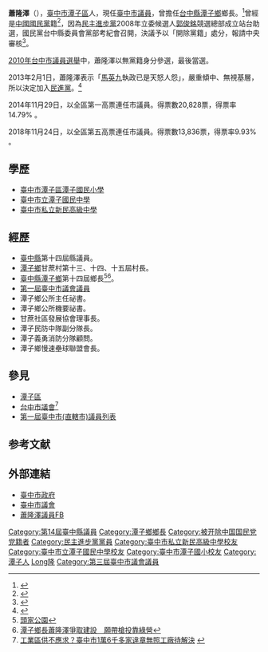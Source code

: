 {{Infobox Officeholder
| name = 蕭隆澤
| image =  
| imagesize =
| office = 第1-3屆[[臺中市|臺中市]][[第一屆臺中市(直轄市)議員列表#第五選區|議員]]
| term_start = 2010年12月25日
| term_end = 
| constituency =  第五選區（神岡區、大雅區、潭子區）
| sex = 男
| birth_date = {{birth_date_and_age|1960|4|26}}
| birth_place = {{ROC}}[[台灣省|台灣省]][[台中縣|台中縣]][[潭子區|潭子鄉]]（今[[臺中市|臺中市]]潭子區）
| death_date =
| death_place =
| Native place = 
| nationality = {{ROC}}
| party = {{KMT}}（？－2008年）<br>{{Nonp}}（2008年－2013年）<br>{{DPP}}（2013年－）
| parents = 
| relatives = 
| spouse =
| children = 
| profession = 
| website = 
}}
'''蕭隆澤'''（{{bd|1960年|4月26日|catIdx=Xiao蕭}}），[[臺中市|臺中市]][[潭子區|潭子區]]人，現任[[第一屆臺中市議會議員列表|臺中市議員]]，曾擔任[[台中縣|台中縣]][[潭子區|潭子鄉]]鄉長。<ref>{{Cite web |url=http://www.epochtimes.com/b5/5/1/4/n769884.htm |title=潭子鄉長蕭隆澤曾是國防部長李傑的傳令兵 |accessdate=2012-01-23 |archive-date=2012-01-11 |archive-url=https://web.archive.org/web/20120111084514/http://www.epochtimes.com/b5/5/1/4/n769884.htm |dead-url=no }}</ref>曾經是[[中國國民黨|中國國民黨]]籍<ref>{{Cite web |url=http://forums.chinatimes.com/report/vote2007/allnews/20071022008.htm |title=民進黨立委選將郭俊銘潭子總部成軍 |accessdate=2012-01-23 |archive-date=2014-01-14 |archive-url=https://web.archive.org/web/20140114074116/http://forums.chinatimes.com/report/vote2007/allnews/20071022008.htm |dead-url=no }}</ref>，因為[[民主進步黨|民主進步黨]]2008年立委候選人[[郭俊銘|郭俊銘]]競選總部成立站台助選，國民黨台中縣委員會黨部考紀會召開，決議予以「開除黨籍」處分，報請中央審核<ref>{{Cite web |url=http://www.epochtimes.com/b5/7/10/29/n1883426.htm |title=國民黨台中縣考紀會 開除蕭隆澤黨籍 |accessdate=2012-01-23 |archive-date=2014-01-13 |archive-url=https://web.archive.org/web/20140113204228/http://www.epochtimes.com/b5/7/10/29/n1883426.htm |dead-url=no }}</ref>。

[[2010年中華民國直轄市市長暨市議員選舉|2010年台中市議員選舉]]中，蕭隆澤以無黨籍身分參選，最後當選。

2013年2月1日，蕭隆澤表示「[[馬英九|馬英九]]執政已是天怒人怨」，嚴重傾中、無視基層，所以決定加入[[民主進步黨|民進黨]]。<ref>{{Cite web |url=http://www.libertytimes.com.tw/2013/new/feb/2/today-center18.htm |title=無黨議員蕭隆澤 加入民進黨 |accessdate=2013-02-28 |archive-date=2013-02-07 |archive-url=https://web.archive.org/web/20130207211625/http://www.libertytimes.com.tw/2013/new/feb/2/today-center18.htm |dead-url=no }}</ref>

2014年11月29日，以全區第一高票連任市議員。得票數20,828票，得票率14.79% 。

2018年11月24日，以全區第五高票連任市議員。得票數13,836票，得票率9.93% 。

==學歷==
*[[臺中市潭子區潭子國民小學|臺中市潭子區潭子國民小學]]
*[[臺中市立潭子國民中學|臺中市立潭子國民中學]]
*[[臺中市私立新民高級中學|臺中市私立新民高級中學]]

==經歷==
*[[臺中縣|臺中縣]]第十四屆縣議員。
*[[潭子區|潭子鄉]]甘蔗村第十三、十四、十五屆村長。
*[[臺中縣|臺中縣]][[潭子區|潭子鄉]]第十四屆鄉長<ref>[http://www.tanzih.taichung.gov.tw/10-4.asp?travelid=25 頭家公園]{{dead link|date=2018年4月 |bot=InternetArchiveBot |fix-attempted=yes }}</ref><ref>[http://www.nownews.com/2003/09/15/10844-1513533.htm 潭子鄉長蕭隆澤爭取建設　願帶槍投靠綠營]</ref>。
*[[第一屆臺中市議會議員列表|第一屆臺中市議會議員]]
*潭子鄉公所主任祕書。
*潭子鄉公所機要祕書。
*甘蔗社區發展協會理事長。
*潭子民防中隊副分隊長。
*潭子義勇消防分隊顧問。
*潭子鄉慢速壘球聯盟會長。

==參見==
*[[潭子區|潭子區]]
*[[台中市議會|台中市議會]]<ref>[http://news.cts.com.tw/nownews/society/201305/201305241248859.html 工業區供不應求？臺中市1萬6千多家違章無照工廠待解決] {{webarchive|url=https://web.archive.org/web/20160309224758/http://news.cts.com.tw/nownews/society/201305/201305241248859.html |date=2016-03-09 }}</ref>
*[[第一屆臺中市(直轄市)議員列表|第一屆臺中市(直轄市)議員列表]]

==参考文献==
{{reflist}}

==外部連結==
*[http://www.taichung.gov.tw/ 臺中市政府] {{Wayback|url=http://www.taichung.gov.tw/ |date=20130719124039 }}
*[http://www.tccc.gov.tw/ 臺中市議會] {{Wayback|url=http://www.tccc.gov.tw/ |date=20200911061145 }}
*[https://www.facebook.com/lungtze 蕭隆澤議員FB]
{{臺中市第1屆議員}}{{臺中市第2屆議員}}{{臺中市第3屆議員}}

{{DEFAULTSORT:Xiao蕭}}
[[Category:第14屆臺中縣議員|Category:第14屆臺中縣議員]]
[[Category:潭子鄉鄉長|Category:潭子鄉鄉長]]
[[Category:被开除中国国民党党籍者|Category:被开除中国国民党党籍者]]
[[Category:民主進步黨黨員|Category:民主進步黨黨員]]
[[Category:臺中市私立新民高級中學校友|Category:臺中市私立新民高級中學校友]]
[[Category:臺中市立潭子國民中學校友|Category:臺中市立潭子國民中學校友]]
[[Category:臺中市潭子國小校友|Category:臺中市潭子國小校友]]
[[Category:潭子人|Category:潭子人]]
[[Category:萧姓|Long隆]]
[[Category:第三屆臺中市議會議員|Category:第三屆臺中市議會議員]]